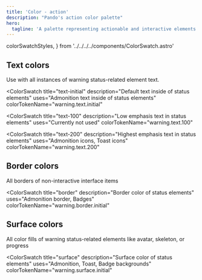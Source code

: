 ```yaml
---
title: 'Color - action'
description: "Pando's action color palette"
hero:
  tagline: 'A palette representing actionable and interactive elements.'
---
```


  colorSwatchStyles,
} from '../../../../components/ColorSwatch.astro'

## Text colors

Use with all instances of warning status-related element text.

<ColorSwatch
  title="text-initial"
  description="Default text inside of status elements"
  uses="Admonition text inside of status elements"
  colorTokenName="warning.text.initial"
>
  <div class={css(colorSwatchStyles, { bg: 'warning.text.initial' })} />
</ColorSwatch>

<ColorSwatch
  title="text-100"
  description="Low emphasis text in status elements"
  uses="Currently not used"
  colorTokenName="warning.text.100"
>
  <div class={css(colorSwatchStyles, { bg: 'warning.text.100' })} />
</ColorSwatch>

<ColorSwatch
  title="text-200"
  description="Highest emphasis text in status elements"
  uses="Admonition icons, Toast icons"
  colorTokenName="warning.text.200"
>
  <div class={css(colorSwatchStyles, { bg: 'warning.text.200' })} />
</ColorSwatch>

## Border colors

All borders of non-interactive interface items

<ColorSwatch
  title="border"
  description="Border color of status elements"
  uses="Admonition border, Badges"
  colorTokenName="warning.border.initial"
>
  <div class={css(colorSwatchStyles, { bg: 'warning.border.initial' })} />
</ColorSwatch>

## Surface colors

All color fills of warning status-related elements like avatar, skeleton, or progress

<ColorSwatch
  title="surface"
  description="Surface color of status elements"
  uses="Admonition, Toast, Badge backgrounds"
  colorTokenName="warning.surface.initial"
>
  <div class={css(colorSwatchStyles, { bg: 'warning.surface.initial' })} />
</ColorSwatch>

